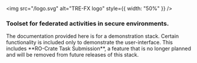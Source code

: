 
<div style={{ display: "flex", flexDirection: "column", alignItems: "center", paddingTop: "2rem" }}>

  <img src="/logo.svg" alt="TRE-FX logo" style={{ width: "50%" }} />

  ### Toolset for federated activities in secure environments.
</div>

<Callout type="info"> 
The documentation provided here is for a demonstration stack.
Certain functionality is included only to demonstrate the user-interface.
This includes **RO-Crate Task Submission**, a feature that is no longer planned
and will be removed from future releases of this stack.  
</Callout>

<Cards>
  <Cards.Card title="Setup" href="/setup" />
  <Cards.Card title="Deploy" href="/deploy_stack"/>
  <Cards.Card title="User Guide" href="/guides"/>
</Cards>
